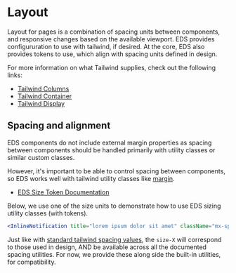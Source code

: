 
<Meta title="Documentation/Defining Layout" />

# Layout

Layout for pages is a combination of spacing units between components, and responsive changes based on the available viewport. EDS provides
configururation to use with tailwind, if desired. At the core, EDS also provides tokens to use, which align with spacing units defined in design.

For more information on what Tailwind supplies, check out the following links:

* [Tailwind Columns](https://tailwindcss.com/docs/columns)
* [Tailwind Container](https://tailwindcss.com/docs/container)
* [Tailwind Display](https://tailwindcss.com/docs/display)

## Spacing and alignment

EDS components do not include external margin properties as spacing between components should be handled primarily with
utility classes or similar custom classes.

However, it's important to be able to control spacing between components, so EDS works well with tailwind utility 
classes like [margin](https://tailwindcss.com/docs/margin).

* [EDS Size Token Documentation](?path=/story/design-tokens-tier-1-definitions--sizes)

Below, we use one of the size units to demonstrate how to use EDS sizing utility classes (with tokens).

```jsx
<InlineNotification title="lorem ipsum dolor sit amet" className="mx-spacing-size-5" />
```

Just like with [standard tailwind spacing values](https://tailwindcss.com/docs/customizing-spacing), the `size-X` will correspond to those used in design, AND
be available across all the documented spacing utilities. For now, we provide these along side the built-in utilities, for compatibility.